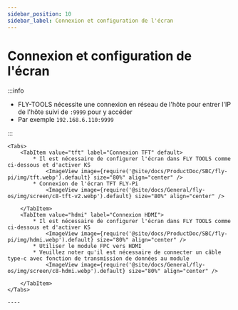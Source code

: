 ```yaml
---
sidebar_position: 10
sidebar_label: Connexion et configuration de l'écran
---
```







# Connexion et configuration de l'écran

:::info

* FLY-TOOLS nécessite une connexion en réseau de l'hôte pour entrer l'IP de l'hôte suivi de `:9999` pour y accéder
* Par exemple `192.168.6.110:9999`

:::

    <Tabs>
        <TabItem value="tft" label="Connexion TFT" default>
            * Il est nécessaire de configurer l'écran dans FLY TOOLS comme ci-dessous et d'activer KS
                <ImageView image={require('@site/docs/ProductDoc/SBC/fly-pi/img/tft.webp').default} size="80%" align="center" />
            * Connexion de l'écran TFT FLY-Pi
                <ImageView image={require('@site/docs/General/fly-os/img/screen/c8-tft-v2.webp').default} size="80%" align="center" />

        </TabItem>
        <TabItem value="hdmi" label="Connexion HDMI">
            * Il est nécessaire de configurer l'écran dans FLY TOOLS comme ci-dessous et d'activer KS
                <ImageView image={require('@site/docs/ProductDoc/SBC/fly-pi/img/hdmi.webp').default} size="80%" align="center" />               
            * Utiliser le module FPC vers HDMI
            * Veuillez noter qu'il est nécessaire de connecter un câble type-c avec fonction de transmission de données au module
                <ImageView image={require('@site/docs/General/fly-os/img/screen/c8-hdmi.webp').default} size="80%" align="center" />

        </TabItem>
    </Tabs>

    ----